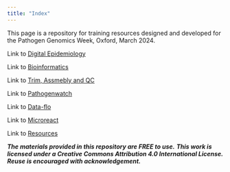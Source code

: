 ```yaml
---
title: "Index"
---
```


This page is a repository for training resources designed and developed for the Pathogen Genomics Week, Oxford, March 2024.

Link to [Digital Epidemiology](Syllabus.qmd)

Link to [Bioinformatics](bioinformatics.qmd)

Link to [Trim, Assmebly and QC](module3/module3.qmd)

Link to [Pathogenwatch](module4/module4.qmd)

Link to [Data-flo](module5/module5.qmd)

Link to [Microreact](module6/module6.qmd)

Link to [Resources](resources.qmd)

***The materials provided in this repository are FREE to use.*** ***This work is licensed under a Creative Commons Attribution 4.0 International License. Reuse is encouraged with acknowledgement.***
